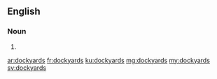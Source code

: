 ==English==

===Noun===
{{head|en|noun plural form}}

# {{plural of|dockyard|lang=en}}

[[ar:dockyards]]
[[fr:dockyards]]
[[ku:dockyards]]
[[mg:dockyards]]
[[my:dockyards]]
[[sv:dockyards]]